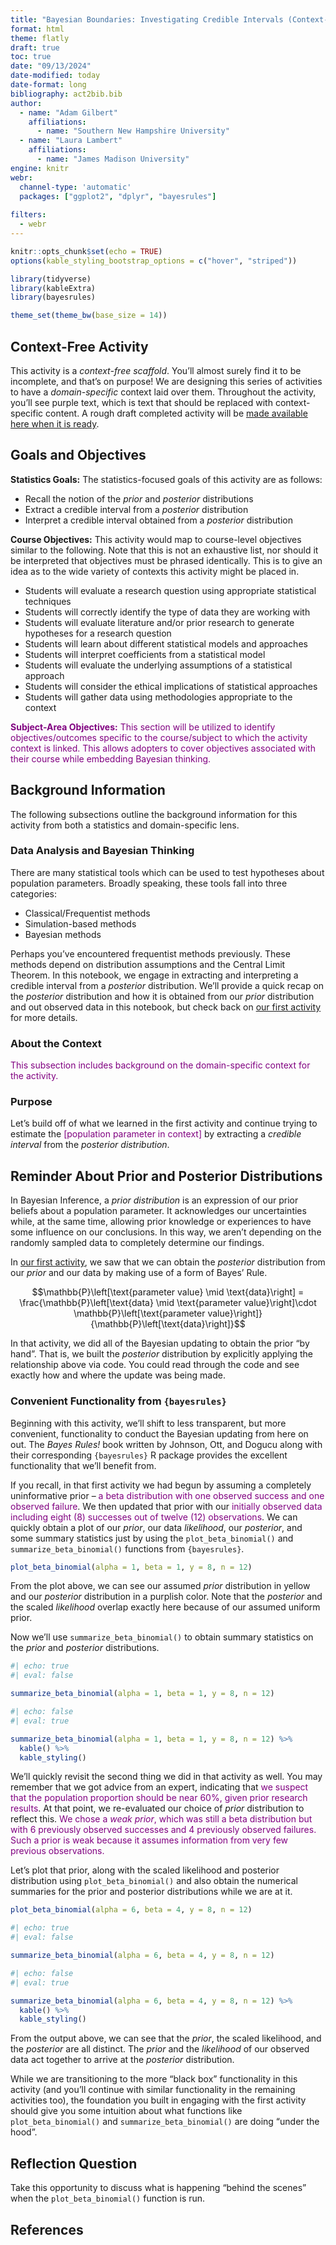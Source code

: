 ```yaml
---
title: "Bayesian Boundaries: Investigating Credible Intervals (Context-Free)"
format: html
theme: flatly
draft: true
toc: true
date: "09/13/2024"
date-modified: today
date-format: long
bibliography: act2bib.bib
author: 
  - name: "Adam Gilbert"
    affiliations: 
      - name: "Southern New Hampshire University"
  - name: "Laura Lambert"
    affiliations: 
      - name: "James Madison University"
engine: knitr
webr:
  channel-type: 'automatic'
  packages: ["ggplot2", "dplyr", "bayesrules"]
  
filters:
  - webr
---
```


```r
knitr::opts_chunk$set(echo = TRUE)
options(kable_styling_bootstrap_options = c("hover", "striped"))

library(tidyverse)
library(kableExtra)
library(bayesrules)

theme_set(theme_bw(base_size = 14))
```

:::{.callout-note}
## Context-Free Activity
This activity is a *context-free scaffold*. You'll almost surely find it to be incomplete, and that's on purpose! We are designing this series of activities to have a *domain-specific* context laid over them. Throughout the activity, you'll see purple text, which is text that should be replaced with context-specific content. A rough draft completed activity will be [made available here when it is ready](https://agmath.github.io/Bayes-BATS-tier2/act2_bio_chytrid.html).
:::

## Goals and Objectives

**Statistics Goals:** The statistics-focused goals of this activity are as follows:

+ Recall the notion of the *prior* and *posterior* distributions
+ Extract a credible interval from a *posterior* distribution
+ Interpret a credible interval obtained from a *posterior* distribution

**Course Objectives:**  This activity would map to course-level objectives similar to the following.  Note that this is not an exhaustive list, nor should it be interpreted that objectives must be phrased identically.  This is to give an idea as to the wide variety of contexts this activity might be placed in.

+ Students will evaluate a research question using appropriate statistical techniques
+ Students will correctly identify the type of data they are working with
+ Students will evaluate literature and/or prior research to generate hypotheses for a research question
+ Students will learn about different statistical models and approaches
+ Students will interpret coefficients from a statistical model
+ Students will evaluate the underlying assumptions of a statistical approach
+ Students will consider the ethical implications of statistical approaches
+ Students will gather data using methodologies appropriate to the context

<font color="purple">**Subject-Area Objectives:** This section will be utilized to identify objectives/outcomes specific to the course/subject to which the activity context is linked. This allows adopters to cover objectives associated with their course while embedding Bayesian thinking.</font>

## Background Information

The following subsections outline the background information for this activity from both a statistics and domain-specific lens. 

### Data Analysis and Bayesian Thinking

There are many statistical tools which can be used to test hypotheses about population parameters. Broadly speaking, these tools fall into three categories:

+ Classical/Frequentist methods 
+ Simulation-based methods
+ Bayesian methods

Perhaps you've encountered frequentist methods previously. These methods depend on distribution assumptions and the Central Limit Theorem. In this notebook, we engage in extracting and interpreting a credible interval from a *posterior* distribution. We'll provide a quick recap on the *posterior* distribution and how it is obtained from our *prior* distribution and out observed data in this notebook, but check back on [our first activity](https://agmath.github.io/Bayes-BATS-tier2/ContextFreeActivity1.html) for more details.

### About the Context

<font color="purple">This subsection includes background on the domain-specific context for the activity.</font>

### Purpose

Let's build off of what we learned in the first activity and continue trying to estimate the <font color="purple">[population parameter in context]</font> by extracting a *credible interval* from the *posterior distribution*.

## Reminder About Prior and Posterior Distributions

In Bayesian Inference, a *prior distribution* is an expression of our prior beliefs about a population parameter. It acknowledges our uncertainties while, at the same time, allowing prior knowledge or experiences to have some influence on our conclusions. In this way, we aren't depending on the randomly sampled data to completely determine our findings.

In [our first activity](https://agmath.github.io/Bayes-BATS-tier2/ContextFreeActivity1.html), we saw that we can obtain the *posterior* distribution from our *prior* and our data by making use of a form of Bayes' Rule.

$$\mathbb{P}\left[\text{parameter value} \mid \text{data}\right] = \frac{\mathbb{P}\left[\text{data} \mid \text{parameter value}\right]\cdot \mathbb{P}\left[\text{parameter value}\right]}{\mathbb{P}\left[\text{data}\right]}$$

In that activity, we did all of the Bayesian updating to obtain the prior "by hand". That is, we built the *posterior* distribution by explicitly applying the relationship above via code. You could read through the code and see exactly how and where the update was being made.

### Convenient Functionality from `{bayesrules}`

Beginning with this activity, we'll shift to less transparent, but more convenient, functionality to conduct the Bayesian updating from here on out. The *Bayes Rules!* book written by Johnson, Ott, and Dogucu along with their corresponding `{bayesrules}` R package provides the excellent functionality that we'll benefit from.

If you recall, in that first activity we had begun by assuming a completely uninformative prior -- <font color="purple">a beta distribution with one observed success and one observed failure</font>. We then updated that prior with our <font color="purple">initially observed data including eight (8) successes out of twelve (12) observations</font>. We can quickly obtain a plot of our *prior*, our data *likelihood*, our *posterior*, and some summary statistics just by using the `plot_beta_binomial()` and `summarize_beta_binomial()` functions from `{bayesrules}`.

```r
plot_beta_binomial(alpha = 1, beta = 1, y = 8, n = 12)
```

From the plot above, we can see our assumed *prior* distribution in yellow and our *posterior* distribution in a purplish color. Note that the *posterior* and the scaled *likelihood* overlap exactly here because of our assumed uniform prior.

Now we'll use `summarize_beta_binomial()` to obtain summary statistics on the *prior* and *posterior* distributions.

```r
#| echo: true
#| eval: false

summarize_beta_binomial(alpha = 1, beta = 1, y = 8, n = 12)
```

```r
#| echo: false
#| eval: true

summarize_beta_binomial(alpha = 1, beta = 1, y = 8, n = 12) %>%
  kable() %>%
  kable_styling()
```

We'll quickly revisit the second thing we did in that activity as well. You may remember that we got advice from an expert, indicating that <font color="purple">we suspect that the population proportion should be near 60%, given prior research results</font>. At that point, we re-evaluated our choice of *prior* distribution to reflect this. <font color="purple">We chose a *weak prior*, which was still a beta distribution but with 6 previously observed successes and 4 previously observed failures. Such a prior is weak because it assumes information from very few previous observations.</font>

Let's plot that prior, along with the scaled likelihood and posterior distribution using `plot_beta_binomial()` and also obtain the numerical summaries for the prior and posterior distributions while we are at it.

```r
plot_beta_binomial(alpha = 6, beta = 4, y = 8, n = 12)
```

```r
#| echo: true
#| eval: false

summarize_beta_binomial(alpha = 6, beta = 4, y = 8, n = 12)
```

```r
#| echo: false
#| eval: true

summarize_beta_binomial(alpha = 6, beta = 4, y = 8, n = 12) %>%
  kable() %>%
  kable_styling()
```

From the output above, we can see that the *prior*, the scaled likelihood, and the *posterior* are all distinct. The *prior* and the *likelihood* of our observed data act together to arrive at the *posterior* distribution.

While we are transitioning to the more "black box" functionality in this activity (and you'll continue with similar functionality in the remaining activities too), the foundation you built in engaging with the first activity should give you some intuition about what functions like `plot_beta_binomial()` and `summarize_beta_binomial()` are doing "under the hood". 

:::{.callout-caution}
## Reflection Question

Take this opportunity to discuss what is happening "behind the scenes" when the `plot_beta_binomial()` function is run.
:::


## References

